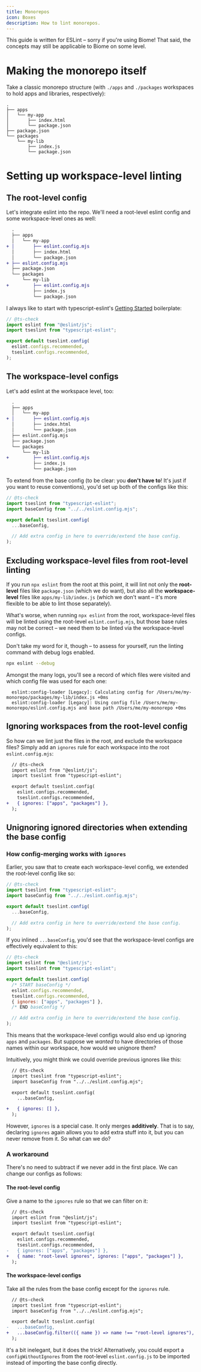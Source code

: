 ```yaml
---
title: Monorepos
icon: Boxes
description: How to lint monorepos.
---
```


<Callout type='info'>

This guide is written for ESLint – sorry if you're using Biome! That said, the concepts may still be applicable to Biome on some level.

</Callout>

# Making the monorepo itself

Take a classic monorepo structure (with `./apps` and `./packages` workspaces to hold apps and libraries, respectively):

```
.
├── apps
│   └── my-app
│       ├── index.html
│       └── package.json
├── package.json
└── packages
    └── my-lib
        ├── index.js
        └── package.json
```

# Setting up workspace-level linting

## The root-level config

Let's integrate eslint into the repo. We'll need a root-level eslint config and some workspace-level ones as well:

```diff
  .
  ├── apps
  │   └── my-app
+ │       ├── eslint.config.mjs
  │       ├── index.html
  │       └── package.json
+ ├── eslint.config.mjs
  ├── package.json
  └── packages
      └── my-lib
+         ├── eslint.config.mjs
          ├── index.js
          └── package.json
```

I always like to start with typescript-eslint's [Getting Started](https://typescript-eslint.io/packages/typescript-eslint/#usage) boilerplate:

```js
// @ts-check
import eslint from "@eslint/js";
import tseslint from "typescript-eslint";

export default tseslint.config(
  eslint.configs.recommended,
  tseslint.configs.recommended,
);
```

## The workspace-level configs

Let's add eslint at the workspace level, too:

```diff
  .
  ├── apps
  │   └── my-app
+ │       ├── eslint.config.mjs
  │       ├── index.html
  │       └── package.json
  ├── eslint.config.mjs
  ├── package.json
  └── packages
      └── my-lib
+         ├── eslint.config.mjs
          ├── index.js
          └── package.json
```

To extend from the base config (to be clear: you **don't have to**! It's just if you want to reuse conventions), you'd set up both of the configs like this:

```js
// @ts-check
import tseslint from "typescript-eslint";
import baseConfig from "../../eslint.config.mjs";

export default tseslint.config(
  ...baseConfig,

  // Add extra config in here to override/extend the base config.
);
```

## Excluding workspace-level files from root-level linting

If you run `npx eslint` from the root at this point, it will lint not only the **root-level** files like `package.json` (which we do want), but also all the **workspace-level** files like `apps/my-lib/index.js` (which we don't want – it's more flexible to be able to lint those separately).

What's worse, when running `npx eslint` from the root, workspace-level files will be linted using the root-level `eslint.config.mjs`, but those base rules may not be correct – we need them to be linted via the workspace-level configs.

Don't take my word for it, though – to assess for yourself, run the linting command with debug logs enabled.

```sh
npx eslint --debug
```

Amongst the many logs, you'll see a record of which files were visited and which config file was used for each one:

```
  eslint:config-loader [Legacy]: Calculating config for /Users/me/my-monorepo/packages/my-lib/index.js +0ms
  eslint:config-loader [Legacy]: Using config file /Users/me/my-monorepo/eslint.config.mjs and base path /Users/me/my-monorepo +0ms
```

## Ignoring workspaces from the root-level config

So how can we lint just the files in the root, and exclude the workspace files? Simply add an `ignores` rule for each workspace into the root `eslint.config.mjs`:

```diff
  // @ts-check
  import eslint from "@eslint/js";
  import tseslint from "typescript-eslint";

  export default tseslint.config(
    eslint.configs.recommended,
    tseslint.configs.recommended,
+   { ignores: ["apps", "packages"] },
  );
```

## Unignoring ignored directories when extending the base config

### How config-merging works with `ignores`

Earlier, you saw that to create each workspace-level config, we extended the root-level config like so:

```js
// @ts-check
import tseslint from "typescript-eslint";
import baseConfig from "../../eslint.config.mjs";

export default tseslint.config(
  ...baseConfig,

  // Add extra config in here to override/extend the base config.
);
```

If you inlined `...baseConfig`, you'd see that the workspace-level configs are effectively equivalent to this:

```js
// @ts-check
import eslint from "@eslint/js";
import tseslint from "typescript-eslint";

export default tseslint.config(
  /* START baseConfig */
  eslint.configs.recommended,
  tseslint.configs.recommended,
  { ignores: ["apps", "packages"] },
  /* END baseConfig */

  // Add extra config in here to override/extend the base config.
);
```

This means that the workspace-level configs would also end up ignoring `apps` and `packages`. But suppose we _wanted_ to have directories of those names within our workspace, how would we unignore them?

Intuitively, you might think we could override previous ignores like this:

```diff
  // @ts-check
  import tseslint from "typescript-eslint";
  import baseConfig from "../../eslint.config.mjs";

  export default tseslint.config(
    ...baseConfig,

+   { ignores: [] },
  );
```

However, `ignores` is a special case. It only merges **additively**. That is to say, declaring `ignores` again allows you to add extra stuff into it, but you can never remove from it. So what can we do?

### A workaround

There's no need to subtract if we never add in the first place. We can change our configs as follows:

#### The root-level config

Give a name to the `ignores` rule so that we can filter on it:

```diff
  // @ts-check
  import eslint from "@eslint/js";
  import tseslint from "typescript-eslint";

  export default tseslint.config(
    eslint.configs.recommended,
    tseslint.configs.recommended,
-   { ignores: ["apps", "packages"] },
+   { name: "root-level ignores", ignores: ["apps", "packages"] },
  );
```

#### The workspace-level configs

Take all the rules from the base config except for the `ignores` rule.

```diff
  // @ts-check
  import tseslint from "typescript-eslint";
  import baseConfig from "../../eslint.config.mjs";

  export default tseslint.config(
-   ...baseConfig,
+   ...baseConfig.filter(({ name }) => name !== "root-level ignores"),
  );
```

It's a bit inelegant, but it does the trick! Alternatively, you could export a `configWithoutIgnores` from the root-level `eslint.config.js` to be imported instead of importing the base config directly.
